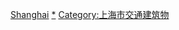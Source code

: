 {{Commonscat|Train stations in Shanghai}}

[[Category:中國大陸各行政區鐵路車站|Shanghai]]
[[Category:上海市铁路|*]]
[[Category:上海市交通建筑物|Category:上海市交通建筑物]]